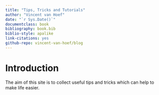 ```yaml
--- 
title: "Tips, Tricks and Tutorials"
author: "Vincent van Hoef"
date: "`r Sys.Date()`"
documentclass: book
bibliography: book.bib
biblio-style: apalike
link-citations: yes
github-repo: vincent-van-hoef/blog
---
```


# Introduction

The aim of this site is to collect useful tips and tricks which can help to make life easier.
